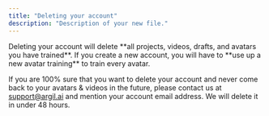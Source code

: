 ```yaml
---
title: "Deleting your account"
description: "Description of your new file."
---
```


<Warning>
  Deleting your account will delete **all projects, videos, drafts, and avatars you have trained**. If you create a new account, you will have to **use up a new avatar training** to train every avatar.&#x20;
</Warning>

If you are 100% sure that you want to delete your account and never come back to your avatars & videos in the future, please contact us at [support@argil.ai](mailto:support@argil.ai) and mention your account email address. We will delete it in under 48 hours.&#x20;